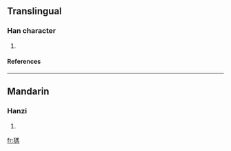 {{see|犸}}

==Translingual==
===Han character===
{{Han char|rn=94|rad=犬|as=09|sn=12|four=|canj=大竹尸手火 (KHSQF)}}
# {{defn|Han|sort=犬09}}
====References====
{{Han ref|kx=0716.300|dkj=20595|hdz=21361.140|uh=7341|ud=29505}}

----
==Mandarin==
===Hanzi===
{{cmn-hanzi|sim=犸|pin=[[mà]] ([[ma4]])|wg=ma<sup>4</sup>}}
# {{defn|Mandarin}}

[[fr:獁]]